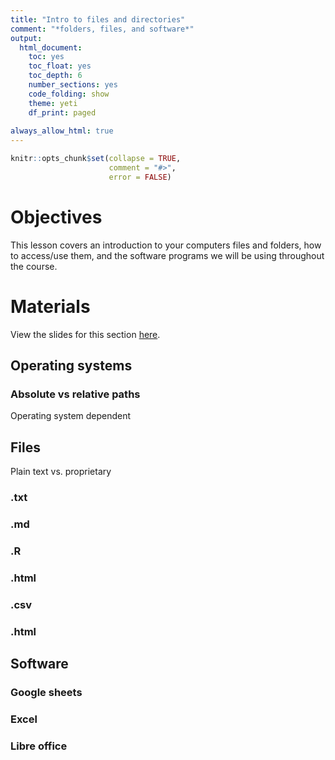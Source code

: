 ```yaml
---
title: "Intro to files and directories"
comment: "*folders, files, and software*"
output: 
  html_document: 
    toc: yes
    toc_float: yes
    toc_depth: 6
    number_sections: yes
    code_folding: show
    theme: yeti
    df_print: paged
    
always_allow_html: true
---
```


```r
knitr::opts_chunk$set(collapse = TRUE, 
                      comment = "#>", 
                      error = FALSE)
```

# Objectives 

This lesson covers an introduction to your computers files and folders, how to access/use them, and the software programs we will be using throughout the course.  

# Materials 

View the slides for this section [here](https://mjfrigaard.github.io/csuc-data-journalism/slides.html).


## Operating systems 

### Absolute vs relative paths 

Operating system dependent 

## Files

Plain text vs. proprietary 

### .txt 

### .md

### .R

### .html  

### .csv

### .html

## Software 

### Google sheets 

### Excel 

### Libre office 

